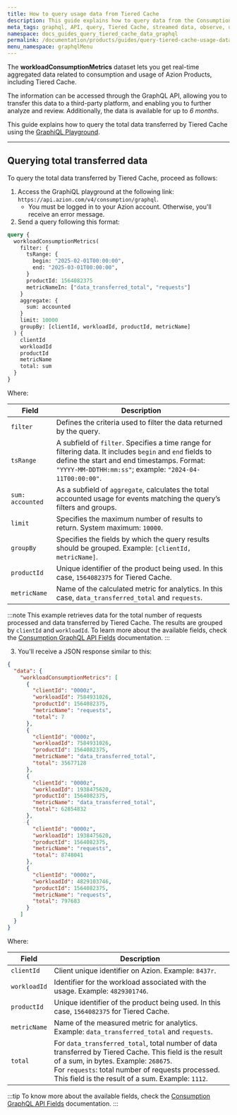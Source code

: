 ```yaml
---
title: How to query usage data from Tiered Cache
description: This guide explains how to query data from the Consumption dataset and check usage related to Tiered Cache using the GraphiQL Playground.
meta_tags: graphql, API, query, Tiered Cache, streamed data, observe, usage data, consumption
namespace: docs_guides_query_tiered_cache_data_graphql
permalink: /documentation/products/guides/query-tiered-cache-usage-data-with-graphql/
menu_namespace: graphqlMenu
---
```


The **workloadConsumptionMetrics** dataset lets you get real-time aggregated data related to consumption and usage of Azion Products, including Tiered Cache.

The information can be accessed through the GraphQL API, allowing you to transfer this data to a third-party platform, and enabling you to further analyze and review. Additionally, the data is available for up to *6 months*.

This guide explains how to query the total data transferred by Tiered Cache using the [GraphiQL Playground](/en/documentation/products/devtools/graphql-playground/).

--- 
## Querying total transferred data
To query the total data transferred by Tiered Cache, proceed as follows:

1. Access the GraphiQL playground at the following link: `https://api.azion.com/v4/consumption/graphql`.
    - You must be logged in to your Azion account. Otherwise, you'll receive an error message.
2. Send a query following this format:

```graphql
query {
  workloadConsumptionMetrics(
    filter: {
      tsRange: { 
        begin: "2025-02-01T00:00:00",
        end: "2025-03-01T00:00:00",
      }
      productId: 1564082375
      metricNameIn: ["data_transferred_total", "requests"]
    }
    aggregate: {
      sum: accounted
    }
    limit: 10000
    groupBy: [clientId, workloadId, productId, metricName]
  ) {
    clientId
    workloadId
    productId
    metricName
    total: sum
  }
}
```

Where:

| Field | Description |
|----------|----------|
| `filter` | Defines the criteria used to filter the data returned by the query. |
| `tsRange` | A subfield of `filter`. Specifies a time range for filtering data. It includes `begin` and `end` fields to define the start and end timestamps. Format: `"YYYY-MM-DDTHH:mm:ss"`; example: `"2024-04-11T00:00:00"`. |
| `sum: accounted` | As a subfield of `aggregate`, calculates the total accounted usage for events matching the query’s filters and groups. |
| `limit` | Specifies the maximum number of results to return. System maximum: `10000`. |
| `groupBy` | Specifies the fields by which the query results should be grouped. Example: `[clientId, metricName]`. |
| `productId` | Unique identifier of the product being used. In this case, `1564082375` for Tiered Cache. |
| `metricName` | Name of the calculated metric for analytics. In this case, `data_transferred_total` and `requests`. |

:::note
This example retrieves data for the total number of requests processed and data transferred by Tiered Cache. The results are grouped by `clientId` and `workloadId`. To learn more about the available fields, check the [Consumption GraphQL API Fields](/en/documentation/devtools/graphql-api/features/gql-consumption-fields/) documentation.
:::

3. You'll receive a JSON response similar to this:

```json
{
  "data": {
    "workloadConsumptionMetrics": [
      {
        "clientId": "0000z",
        "workloadId": 7584931026,
        "productId": 1564082375,
        "metricName": "requests",
        "total": 7
      },
      {
        "clientId": "0000z",
        "workloadId": 7584931026,
        "productId": 1564082375,
        "metricName": "data_transferred_total",
        "total": 35677128
      },
      {
        "clientId": "0000z",
        "workloadId": 1938475620,
        "productId": 1564082375,
        "metricName": "data_transferred_total",
        "total": 62854832
      },
      {
        "clientId": "0000z",
        "workloadId": 1938475620,
        "productId": 1564082375,
        "metricName": "requests",
        "total": 8748041
      },
      {
        "clientId": "0000z",
        "workloadId": 4829103746,
        "productId": 1564082375,
        "metricName": "requests",
        "total": 797683
      }
    ]
  }
}
```

Where:

| Field | Description |
|----------|----------|
| `clientId` | Client unique identifier on Azion. Example: `8437r`. |
| `workloadId` | Identifier for the workload associated with the usage. Example: `4829301746`. |
| `productId` | Unique identifier of the product being used. In this case, `1564082375` for Tiered Cache. |
| `metricName` | Name of the measured metric for analytics. Example: `data_transferred_total` and `requests`.  |
| `total` | For `data_transferred_total`, total number of data transferred by Tiered Cache. This field is the result of a sum, in bytes. Example: `268675`. <br/> For `requests`: total number of requests processed. This field is the result of a sum. Example: `1112`. |

:::tip
To know more about the available fields, check the [Consumption GraphQL API Fields](/en/documentation/devtools/graphql-api/features/gql-consumption-fields/) documentation.
:::
